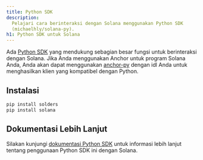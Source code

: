 ```yaml
---
title: Python SDK
description:
  Pelajari cara berinteraksi dengan Solana menggunakan Python SDK
  (michaelhly/solana-py).
h1: Python SDK untuk Solana
---
```


Ada [Python SDK](https://github.com/michaelhly/solana-py) yang mendukung
sebagian besar fungsi untuk berinteraksi dengan Solana. Jika Anda menggunakan
Anchor untuk program Solana Anda, Anda akan dapat menggunakan
[anchor-py](https://github.com/kevinheavey/anchorpy) dengan idl Anda untuk
menghasilkan klien yang kompatibel dengan Python.

## Instalasi

```bash title="Terminal"
pip install solders
pip install solana
```

## Dokumentasi Lebih Lanjut

Silakan kunjungi
[dokumentasi Python SDK](https://github.com/michaelhly/solana-py?tab=readme-ov-file#general-usage)
untuk informasi lebih lanjut tentang penggunaan Python SDK ini dengan Solana.
